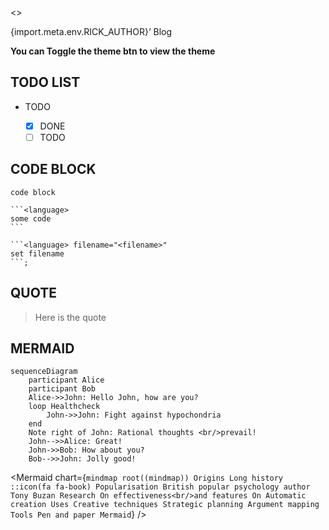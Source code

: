 
<>
  <div className="text-2xl font-black">{import.meta.env.RICK_AUTHOR}‘ Blog</div>
</>

**You can Toggle the theme btn to view the theme**

## TODO LIST

- TODO

  - [x] DONE
  - [ ] TODO

## CODE BLOCK

````text
code block

```<language>
some code
```
````

````tsx filename="main.tsx"
```<language> filename="<filename>"
set filename
```;
````

## QUOTE

> Here is the quote

## MERMAID

```mermaid
sequenceDiagram
    participant Alice
    participant Bob
    Alice->>John: Hello John, how are you?
    loop Healthcheck
        John->>John: Fight against hypochondria
    end
    Note right of John: Rational thoughts <br/>prevail!
    John-->>Alice: Great!
    John->>Bob: How about you?
    Bob-->>John: Jolly good!
```

<Mermaid
  chart={`
  mindmap
  root((mindmap))
    Origins
      Long history
      ::icon(fa fa-book)
      Popularisation
        British popular psychology author Tony Buzan
    Research
      On effectiveness<br/>and features
      On Automatic creation
        Uses
            Creative techniques
            Strategic planning
            Argument mapping
    Tools
      Pen and paper
      Mermaid
`}
/>
